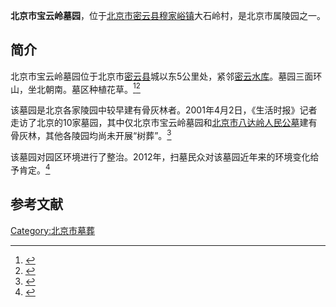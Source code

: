 '''北京市宝云岭墓园'''，位于[[北京市|北京市]][[密云县|密云县]][[穆家峪镇|穆家峪镇]]大石岭村，是北京市属陵园之一。

==简介==
北京市宝云岭墓园位于北京市[[密云县|密云县]]城以东5公里处，紧邻[[密云水库|密云水库]]。墓园三面环山，坐北朝南。墓区种植花草。<ref>{{Cite web |url=http://www.babaoshan.com.cn/Department.asp?class_id=22 |title=宝云岭墓园，八宝山，于2013-12-30查阅 |accessdate=2013-12-30 |archive-date=2013-12-31 |archive-url=https://web.archive.org/web/20131231000550/http://www.babaoshan.com.cn/Department.asp?class_id=22 |dead-url=no }}</ref><ref>{{Cite web |url=http://www.ce.cn/bjnews/sec-right/subject/bjqm/dt/200803/31/t20080331_15017927_2.shtml |title=北京市宣传文明祭扫方式，中国经济网，2008年03月31日 |accessdate=2013年12月30日 |archive-date=2013年12月30日 |archive-url=https://web.archive.org/web/20131230233551/http://www.ce.cn/bjnews/sec-right/subject/bjqm/dt/200803/31/t20080331_15017927_2.shtml |dead-url=no }}</ref>

该墓园是北京各家陵园中较早建有骨灰林者。2001年4月2日，《生活时报》记者走访了北京的10家墓园，其中仅北京市宝云岭墓园和[[北京市八达岭人民公墓|北京市八达岭人民公墓]]建有骨灰林，其他各陵园均尚未开展“树葬”。<ref>{{Cite web |url=http://www.gmw.cn/01shsb/2001-04/06/GB/04%5E1601%5E0%5ESH3-663.htm |title=愿君多扶持“树葬”早成荫，生活时报，2001年04月06日 |accessdate=2013年12月30日 |archive-date=2013年12月31日 |archive-url=https://web.archive.org/web/20131231000621/http://www.gmw.cn/01shsb/2001-04/06/GB/04%5E1601%5E0%5ESH3-663.htm |dead-url=no }}</ref>

该墓园对园区环境进行了整治。2012年，扫墓民众对该墓园近年来的环境变化给予肯定。<ref>{{Cite web |url=http://mytv.bjmy.gov.cn/jinrinews/rdjj/8a317b3c36782a8001367cbfcf650008.html |title=宝云岭墓园祭扫环境秩序井然，北京密云广播电视台，2012-04-04 |accessdate=2013-12-30 |archive-date=2013-12-30 |archive-url=https://web.archive.org/web/20131230233705/http://mytv.bjmy.gov.cn/jinrinews/rdjj/8a317b3c36782a8001367cbfcf650008.html |dead-url=yes }}</ref>

==参考文献==
{{reflist}}

[[Category:北京市墓葬|Category:北京市墓葬]]